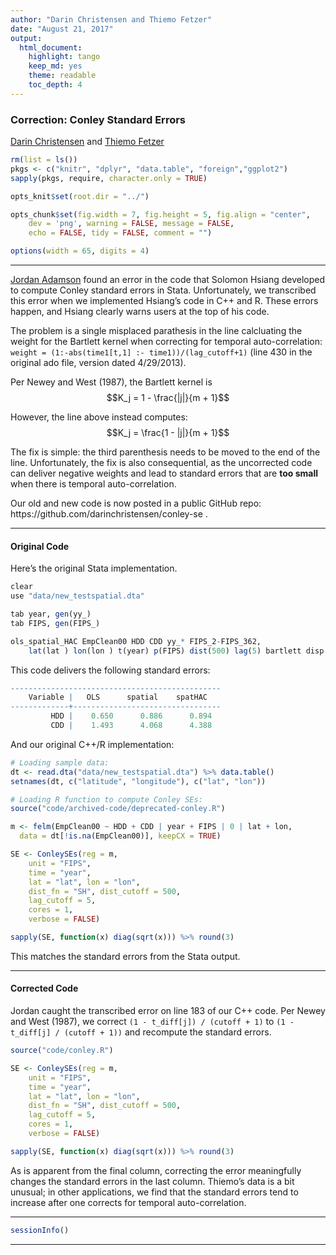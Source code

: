 ```yaml
---
author: "Darin Christensen and Thiemo Fetzer"
date: "August 21, 2017"
output:
  html_document:
    highlight: tango
    keep_md: yes
    theme: readable
    toc_depth: 4
---
```


### Correction: Conley Standard Errors

[Darin Christensen](http://darinchristensen.com/) and [Thiemo Fetzer](http://www.trfetzer.com/)

```r
rm(list = ls())
pkgs <- c("knitr", "dplyr", "data.table", "foreign","ggplot2")
sapply(pkgs, require, character.only = TRUE)

opts_knit$set(root.dir = "../")

opts_chunk$set(fig.width = 7, fig.height = 5, fig.align = "center",
    dev = 'png', warning = FALSE, message = FALSE,
    echo = FALSE, tidy = FALSE, comment = "")

options(width = 65, digits = 4)
```

***

[Jordan Adamson](https://sites.google.com/a/g.clemson.edu/ja-resources/) found an error in the code that Solomon Hsiang developed to compute Conley standard errors in Stata. Unfortunately, we transcribed this error when we implemented Hsiang's code in C++ and R. These errors happen, and Hsiang clearly warns users at the top of his code.

The problem is a single misplaced parathesis in the line calcluating the weight for the Bartlett kernel when correcting for temporal auto-correlation: `weight = (1:-abs(time1[t,1] :- time1))/(lag_cutoff+1)` (line 430 in the original ado file, version dated 4/29/2013).

Per Newey and West (1987), the Bartlett kernel is $$K_j = 1 - \frac{|j|}{m + 1}$$ 

However, the line above instead computes: $$K_j = \frac{1 - |j|}{m + 1}$$

The fix is simple: the third parenthesis needs to be moved to the end of the line. Unfortunately, the fix is also consequential, as the uncorrected code can deliver negative weights and lead to standard errors that are **too small** when there is temporal auto-correlation.

Our old and new code is now posted in a public GitHub repo: https://github.com/darinchristensen/conley-se . 

***
#### Original Code

Here's the original Stata implementation.

```r
clear
use "data/new_testspatial.dta"

tab year, gen(yy_)
tab FIPS, gen(FIPS_)

ols_spatial_HAC EmpClean00 HDD CDD yy_* FIPS_2-FIPS_362,
    lat(lat ) lon(lon ) t(year) p(FIPS) dist(500) lag(5) bartlett disp
```

This code delivers the following standard errors: 

```r
-----------------------------------------------
    Variable |   OLS      spatial    spatHAC   
-------------+---------------------------------
         HDD |    0.650      0.886      0.894  
         CDD |    1.493      4.068      4.388  
```

And our original C++/R implementation:

```r
# Loading sample data:
dt <- read.dta("data/new_testspatial.dta") %>% data.table()
setnames(dt, c("latitude", "longitude"), c("lat", "lon"))

# Loading R function to compute Conley SEs:
source("code/archived-code/deprecated-conley.R")

m <- felm(EmpClean00 ~ HDD + CDD | year + FIPS | 0 | lat + lon,
  data = dt[!is.na(EmpClean00)], keepCX = TRUE)

SE <- ConleySEs(reg = m,
    unit = "FIPS", 
    time = "year",
    lat = "lat", lon = "lon",
    dist_fn = "SH", dist_cutoff = 500, 
    lag_cutoff = 5,
    cores = 1, 
    verbose = FALSE) 

sapply(SE, function(x) diag(sqrt(x))) %>% round(3)
```

This matches the standard errors from the Stata output.

*** 

#### Corrected Code

Jordan caught the transcribed error on line 183 of our C++ code. Per Newey and West (1987), we correct `(1 - t_diff[j]) / (cutoff + 1)` to `(1 - t_diff[j] / (cutoff + 1))` and recompute the standard errors. 

```r
source("code/conley.R")

SE <- ConleySEs(reg = m,
    unit = "FIPS", 
    time = "year",
    lat = "lat", lon = "lon",
    dist_fn = "SH", dist_cutoff = 500, 
    lag_cutoff = 5,
    cores = 1, 
    verbose = FALSE) 

sapply(SE, function(x) diag(sqrt(x))) %>% round(3)
```

As is apparent from the final column, correcting the error meaningfully changes the standard errors in the last column. Thiemo's data is a bit unusual; in other applications, we find that the standard errors tend to increase after one corrects for temporal auto-correlation. 

***
```r
sessionInfo()
```
***